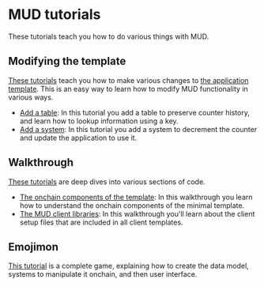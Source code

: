 # MUD tutorials

These tutorials teach you how to do various things with MUD.

## Modifying the template

[These tutorials](tutorials/minimal) teach you how to make various changes to [the application template](https://github.com/latticexyz/mud/tree/main/examples/minimal).
This is an easy way to learn how to modify MUD functionality in various ways.

- [Add a table](tutorials/minimal/add-table):
  In this tutorial you add a table to preserve counter history, and learn how to lookup information using a key.
- [Add a system](tutorials/minimal/add-system):
  In this tutorial you add a system to decrement the counter and update the application to use it.

## Walkthrough

[These tutorials](tutorials/walkthrough) are deep dives into various sections of code.

- [The onchain components of the template](tutorials/walkthrough/onchain):
  In this walkthrough you learn how to understand the onchain components of the minimal template.
- [The MUD client libraries](walkthrough/client-lib):
  In this walkthrough you'll learn about the client setup files that are included in all client templates.

## Emojimon

[This tutorial](tutorials/emojimon) is a complete game, explaining how to create the data model, systems to manipulate it onchain, and then user interface.
